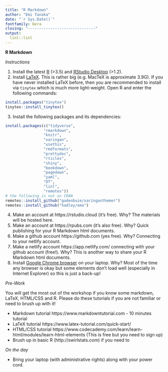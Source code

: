 ```yaml
---
title: "R Markdown"
author: "Emi Tanaka"
date: "`r Sys.Date()`"
fontfamily: bera
closing: "------------------------------"
output:
  linl::linl
---
```


**R Markdown**

*Instructions*

1. Install the latest [R](https://cran.r-project.org/mirrors.html) (>3.5) and [RStudio Desktop](https://rstudio.com/products/rstudio/) (>1.2).
2. Install [LaTeX](https://www.latex-project.org/get/). This is rather big (e.g. MacTeX is approximate 3.9G). If you have never installed LaTeX before, then you are recommended to install via `tinytex` which is much more light-weight. Open R and enter the following commands:
```r
install.packages("tinytex")
tinytex::install_tinytex()
```
3. Install the following packages and its dependencies:
```r
install.packages(c("tidyverse", 
                 "rmarkdown", 
                 "knitr",
                 "xaringan", 
                 "usethis",
                 "rmdformats", 
                 "prettydoc",
                 "rticles",
                 "shiny",
                 "bookdown",
                 "pagedown",
                 "yaml",
                 "DT", 
                 "linl",
                 "remotes"))
# the following is not on CRAN 
remotes::install_github("gadenbuie/xaringanthemer")
remotes::install_github("hadley/emo")
```
4. Make an account at https://rstudio.cloud (it's free). Why? The materials will be hosted here. 
5. Make an account at https://rpubs.com (it's also free). Why? Quick publishing for your R Markdown html documents.
6. Make a github account https://github.com (yes free). Why? Connecting to your netlify account.
7. Make a netlify account https://app.netlify.com/ connecting with your github account (free!). Why? This is another way to share your R Markdown html documents. 
8. Install [Google Chrome browser](https://www.google.com/chrome/) on your laptop. Why? Most of the time any browser is okay but some elements don't load well (especially in Internet Explorer) so this is just a back-up!

*Pre-Work*

You will get the most out of the workshop if you know some markdown, LaTeX, HTML/CSS and R. Please do these tutorials if you are not familiar or need to brush up with it! 

* Markdown tutorial https://www.markdowntutorial.com - 10 minutes tutorial
* LaTeX tutorial https://www.latex-tutorial.com/quick-start/
* HTML/CSS tutorial https://www.codecademy.com/learn/learn-html/modules/learn-html-elements (This is free but you need to sign up)
* Brush up in basic R (http://swirlstats.com) if you need to

*On the day*

* Bring your laptop (with administrative rights) along with your power cord.
